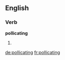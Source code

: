 ==English==

===Verb===
'''pollicating'''

# {{present participle of|pollicate}}

[[de:pollicating]]
[[fr:pollicating]]